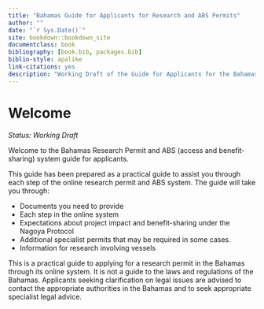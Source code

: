 ```yaml
--- 
title: "Bahamas Guide for Applicants for Research and ABS Permits"
author: ""
date: "`r Sys.Date()`"
site: bookdown::bookdown_site
documentclass: book
bibliography: [book.bib, packages.bib]
biblio-style: apalike
link-citations: yes
description: "Working Draft of the Guide for Applicants for the Bahamas Research and Access and Benefit-Sharing Permit System."
---
```


# Welcome {-}

_Status: Working Draft_

Welcome to the Bahamas Research Permit and ABS (access and benefit-sharing) system guide for applicants.

This guide has been prepared as a practical guide to assist you through each step of the online research permit and ABS system. The guide will take you through:

- Documents you need to provide
- Each step in the online system
- Expectations about project impact and benefit-sharing under the Nagoya Protocol
- Additional specialist permits that may be required in some cases.
- Information for research involving vessels

This is a practical guide to applying for a research permit in the Bahamas through its online system. It is not a guide to the laws and regulations of the Bahamas. Applicants seeking clarification on legal issues are advised to contact the appropriate authorities in the Bahamas and to seek appropriate specialist legal advice.  